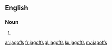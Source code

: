 ==English==

===Noun===
{{head|en|plural}}

# {{plural of|jagoff|lang=en|nocat=1}}

[[ar:jagoffs]]
[[fr:jagoffs]]
[[gl:jagoffs]]
[[ku:jagoffs]]
[[my:jagoffs]]